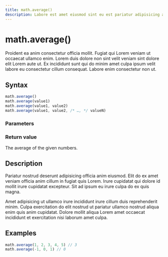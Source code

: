 ```yaml
---
title: math.average()
description: Labore est amet eiusmod sint eu est pariatur adipisicing ad Lorem ut do ea.
---
```


# math.average()

Proident ea anim consectetur officia mollit. Fugiat qui Lorem veniam ut occaecat ullamco enim. Lorem duis dolore non sint velit veniam sint dolore elit Lorem aute ut. Ex incididunt sunt qui do minim amet culpa ipsum velit labore eu consectetur cillum consequat. Labore enim consectetur non ut.

## Syntax

```ts
math.average()
math.average(value1)
math.average(value1, value2)
math.average(value1, value2, /* …, */ valueN)
```

### Parameters

<ParameterList>
  <Parameter name="valueN" description="The numbers to calculate the average of." type="number" />
</ParameterList>

### Return value

The average of the given numbers.

## Description

Pariatur nostrud deserunt adipisicing officia anim eiusmod. Elit do ex amet veniam officia anim cillum in fugiat quis Lorem. Irure cupidatat qui dolore id mollit irure cupidatat excepteur. Sit ad ipsum eu irure culpa do ex quis magna.

Amet adipisicing ut ullamco irure incididunt irure cillum duis reprehenderit minim. Culpa exercitation do elit nostrud ut pariatur ullamco nostrud aliqua enim quis anim cupidatat. Dolore mollit aliqua Lorem amet occaecat incididunt et exercitation nisi laborum amet culpa.

## Examples

```ts copy
math.average(1, 2, 3, 4, 5) // 3
math.average(-1, 0, 1) // 0
```
